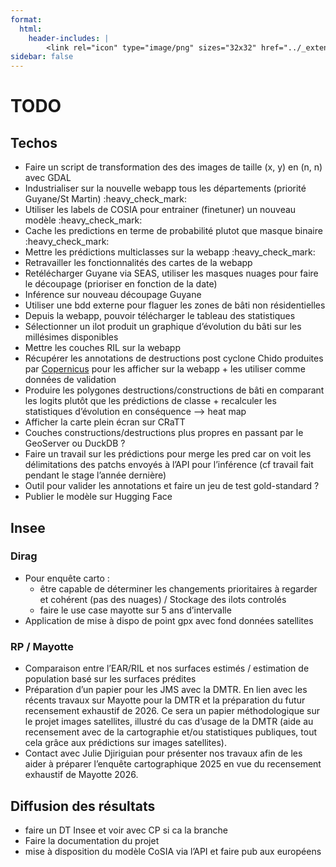 ```yaml
---
format:
  html:
    header-includes: |
        <link rel="icon" type="image/png" sizes="32x32" href="../_extensions/InseeFrLab/onyxia/favicon-32x32.png">
sidebar: false
---
```


# TODO

## Techos

- Faire un script de transformation des des images de taille (x, y) en (n, n) avec GDAL
- Industrialiser sur la nouvelle webapp tous les départements (priorité Guyane/St Martin) :heavy_check_mark:
- Utiliser les labels de COSIA pour entrainer (finetuner) un nouveau modèle :heavy_check_mark:
- Cache les predictions en terme de probabilité plutot que masque binaire :heavy_check_mark:
- Mettre les prédictions multiclasses sur la webapp :heavy_check_mark:
- Retravailler les fonctionnalités des cartes de la webapp
- Retélécharger Guyane via SEAS, utiliser les masques nuages pour faire le découpage (prioriser en fonction de la date)
- Inférence sur nouveau découpage Guyane  
- Utiliser une bdd externe pour flaguer les zones de bâti non résidentielles  
- Depuis la webapp, pouvoir télécharger le tableau des statistiques  
- Sélectionner un ilot produit un graphique d'évolution du bâti sur les millésimes disponibles  
- Mettre les couches RIL sur la webapp  
- Récupérer les annotations de destructions post cyclone Chido produites par [Copernicus](https://rapidmapping.emergency.copernicus.eu/EMSR780) pour les afficher sur la webapp + les utiliser comme données de validation  
- Produire les polygones destructions/constructions de bâti en comparant les logits plutôt que les prédictions de classe + recalculer les statistiques d'évolution en conséquence --> heat map  
- Afficher la carte plein écran sur CRaTT  
- Couches constructions/destructions plus propres en passant par le GeoServer ou DuckDB ?
- Faire un travail sur les prédictions pour merge les pred car on voit les délimitations des patchs envoyés à l'API pour l'inférence (cf travail fait pendant le stage l'année dernière)  
- Outil pour valider les annotations et faire un jeu de test gold-standard ?  
- Publier le modèle sur Hugging Face  

## Insee

### Dirag

- Pour enquête carto : 
  - être capable de déterminer les changements prioritaires à regarder et cohérent (pas des nuages) / Stockage des ilots controlés
  - faire le use case mayotte sur 5 ans d'intervalle

- Application de mise à dispo de point gpx avec fond données satellites

### RP / Mayotte
 
- Comparaison entre l'EAR/RIL et nos surfaces estimés / estimation de population basé sur les surfaces prédites
-	Préparation d’un papier pour les JMS avec la DMTR. En lien avec les récents travaux sur Mayotte pour la DMTR et la préparation du futur recensement exhaustif de 2026. Ce sera un papier méthodologique sur le projet images satellites, illustré du cas d’usage de la DMTR (aide au recensement avec de la cartographie et/ou statistiques publiques, tout cela grâce aux prédictions sur images satellites).  
-	Contact avec Julie Djiriguian pour présenter nos travaux afin de les aider à préparer l’enquête cartographique 2025 en vue du recensement exhaustif de Mayotte 2026.  


## Diffusion des résultats

- faire un DT Insee et voir avec CP si ca la branche
- Faire la documentation du projet
- mise à disposition du modèle CoSIA via l'API et faire pub aux européens
